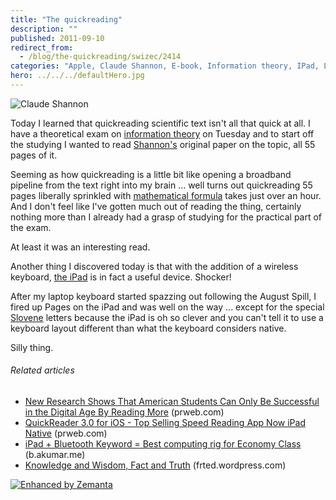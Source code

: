 ```yaml
---
title: "The quickreading"
description: ""
published: 2011-09-10
redirect_from:
  - /blog/the-quickreading/swizec/2414
categories: "Apple, Claude Shannon, E-book, Information theory, IPad, Learning, Personal"
hero: ../../../defaultHero.jpg
---
```


![Claude Shannon](http://swizec.com/blog/wp-content/uploads/2011/09/5057005056_6c46df1beb_m.jpg "Claude Shannon")

Today I learned that quickreading scientific text isn't all that quick at all. I have a theoretical exam on [information theory](http://en.wikipedia.org/wiki/Information_theory "Information theory") on Tuesday and to start off the studying I wanted to read [Shannon's](http://en.wikipedia.org/wiki/Claude_Shannon "Claude Shannon") original paper on the topic, all 55 pages of it.

Seeming as how quickreading is a little bit like opening a broadband pipeline from the text right into my brain ... well turns out quickreading 55 pages liberally sprinkled with [mathematical formula](http://en.wikipedia.org/wiki/Formula "Formula") takes just over an hour. And I don't feel like I've gotten much out of reading the thing, certainly nothing more than I already had a grasp of studying for the practical part of the exam.

At least it was an interesting read.

Another thing I discovered today is that with the addition of a wireless keyboard, [the iPad](http://en.wikipedia.org/wiki/IPad "IPad") is in fact a useful device. Shocker!

After my laptop keyboard started spazzing out following the August Spill, I fired up Pages on the iPad and was well on the way ... except for the special [Slovene](http://en.wikipedia.org/wiki/Slovene_language "Slovene language") letters because the iPad is oh so clever and you can't tell it to use a keyboard layout different than what the keyboard considers native.

Silly thing.

###### Related articles

- [New Research Shows That American Students Can Only Be Successful in the Digital Age By Reading More](http://www.prweb.com/releases/2010/01/prweb3530964.htm) (prweb.com)
- [QuickReader 3.0 for iOS - Top Selling Speed Reading App Now iPad Native](http://www.prweb.com/releases/prweb2010/12/prweb4913104.htm) (prweb.com)
- [iPad + Bluetooth Keyword = Best computing rig for Economy Class](http://b.akumar.me/2011/09/07/ipad-bluetooth-keyword-best-computing-rig-for-economy-class/) (b.akumar.me)
- [Knowledge and Wisdom, Fact and Truth](http://frted.wordpress.com/2011/08/23/knowledge-and-wisdom-fact-and-truth/) (frted.wordpress.com)

[![Enhanced by Zemanta](http://img.zemanta.com/zemified_e.png?x-id=e1ce3378-ec4b-471f-a0f6-5855a7b8b22f)](http://www.zemanta.com/ "Enhanced by Zemanta")
